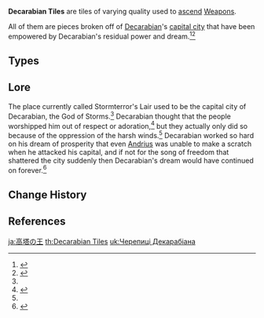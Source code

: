 {{Terminology Infobox
|image        = <gallery>
Item Tile of Decarabian's Tower.png|Tower Tile
Item Debris of Decarabian's City.png|City Debris
Item Fragment of Decarabian's Epic.png|Epic Fragment
Item Scattered Piece of Decarabian's Dream.png|Scattered Dream
</gallery>
|type         = Item Groups
|type2        = Weapon Ascension Materials
|day1         = Monday
|day2         = Thursday
|day3         = Sunday
|source1      = Cecilia Garden
|source2      = Purchase from the [[Souvenir Shop]] in [[Mondstadt]]
}}
'''Decarabian Tiles''' are tiles of varying quality used to [[Weapon Ascension Materials|ascend]] [[Weapons]].

All of them are pieces broken off of [[Decarabian]]'s [[Stormterror's Lair|capital city]] that have been empowered by Decarabian's residual power and dream.<ref name="Deca Tile">{{Ref/Item|Tile of Decarabian's Tower}}</ref><ref name="Deca Dream">{{Ref/Item|Scattered Piece of Decarabian's Dream}}</ref>

==Types==
{{Material Quality
|2=Tile of Decarabian's Tower
|3=Debris of Decarabian's City
|4=Fragment of Decarabian's Epic
|5=Scattered Piece of Decarabian's Dream
}}

==Lore==
The place currently called Stormterror's Lair used to be the capital city of Decarabian, the God of Storms.<ref name="Deca Tile"/> Decarabian thought that the people worshipped him out of respect or adoration,<ref>{{Ref/Item|Debris of Decarabian's City}}</ref> but they actually only did so because of the oppression of the harsh winds.<ref name="Deca Dream"/> Decarabian worked so hard on his dream of prosperity that even [[Andrius]] was unable to make a scratch when he attacked his capital, and if not for the song of freedom that shattered the city suddenly then Decarabian's dream would have continued on forever.<ref>{{Ref/Item|Fragment of Decarabian's Epic}}</ref>

==Change History==
{{Change History|1.0}}

==References==
{{Reflist}}
[[Category:Decarabian Tiles| ]]

[[ja:高塔の王]]
[[th:Decarabian Tiles]]
[[uk:Черепиці Декарабіана]]